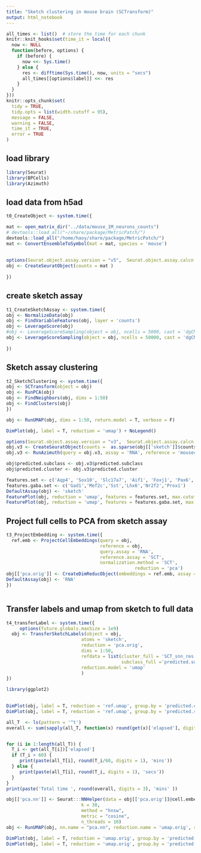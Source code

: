 ```yaml
---
title: "Sketch clustering in mouse brain (SCTransform)"
output: html_notebook
---
```

 
```r
all_times <- list()  # store the time for each chunk
knitr::knit_hooks$set(time_it = local({
  now <- NULL
  function(before, options) {
    if (before) {
      now <<- Sys.time()
    } else {
      res <- difftime(Sys.time(), now, units = "secs")
      all_times[[options$label]] <<- res
    }
  }
}))
knitr::opts_chunk$set(
  tidy = TRUE,
  tidy.opts = list(width.cutoff = 95),
  message = FALSE,
  warning = FALSE,
  time_it = TRUE,
  error = TRUE
)
```

## load library
```r
library(Seurat)
library(BPCells)
library(Azimuth)
```
 
## load data from h5ad 
```r
t0_CreateObject <- system.time({

mat <- open_matrix_dir("../data/mouse_1M_neurons_counts") 
# devtools::load_all("~/share/package/MetricPatch/")
devtools::load_all("/home/haoy/share/package/MetricPatch/")
mat <- ConvertEnsembleToSymbol(mat = mat, species = 'mouse')
 
 
options(Seurat.object.assay.version = "v5",  Seurat.object.assay.calcn = T)
obj <- CreateSeuratObject(counts = mat )
 
})

```

## create sketch assay
```r
t1_CreateSketchAssay <- system.time({
obj <- NormalizeData(obj)
obj <- FindVariableFeatures(obj, layer = 'counts')
obj <- LeverageScore(obj)
#obj <- LeverageScoreSampling(object = obj, ncells = 5000, cast = 'dgCMatrix')
obj <- LeverageScoreSampling(object = obj, ncells = 50000, cast = 'dgCMatrix')
 
})

```
## Sketch assay clustering
```r
t2_SketchClustering <- system.time({
obj <- SCTransform(object = obj)
obj <- RunPCA(obj)
obj <- FindNeighbors(obj, dims = 1:50)
obj <- FindClusters(obj)
})

obj <- RunUMAP(obj, dims = 1:50, return.model = T, verbose = F)
```

```r
DimPlot(obj, label = T, reduction = 'umap') + NoLegend() 
```
```r

options(Seurat.object.assay.version = "v3",  Seurat.object.assay.calcn = T)
obj.v3 <- CreateSeuratObject(counts =  as.sparse(obj[['sketch']]$counts) )
obj.v3 <- RunAzimuth(query = obj.v3, assay = 'RNA', reference = 'mousecortexref', do.adt = F) 

obj$predicted.subclass <- obj.v3$predicted.subclass
obj$predicted.cluster <- obj.v3$predicted.cluster


```
```r
features.set <- c('Aqp4', 'Sox10', 'Slc17a7', 'Aif1', 'Foxj1', 'Pax6', 'Slc17a6', 'Lum', 'Nanog', 'Gad2', 'Foxj1',   'Cldn5','Alas2')
features.gaba.set <- c('Gad1','Mef2c','Sst','Lhx6','Nr2f2','Prox1') 
DefaultAssay(obj) <- 'sketch'
FeaturePlot(obj, reduction = 'umap', features = features.set, max.cutoff = "q99", min.cutoff = 'q1')
FeaturePlot(obj, reduction = 'umap', features = features.gaba.set, max.cutoff = "q99", min.cutoff = 'q1')

```


## Project full cells to PCA from sketch assay 
```r
t3_ProjectEmbedding <- system.time({
  ref.emb <- ProjectCellEmbeddings(query = obj,
                                   reference = obj,
                                   query.assay = 'RNA', 
                                   reference.assay = 'SCT',
                                   normalization.method = 'SCT',
                                                reduction = 'pca')
obj[['pca.orig']] <- CreateDimReducObject(embeddings = ref.emb, assay = 'RNA')
DefaultAssay(obj) <- 'RNA'
})



``` 

## Transfer labels and umap from sketch to full data
```r
t4_transferLabel <- system.time({
     options(future.globals.maxSize = 1e9)
  obj <- TransferSketchLabels(object = obj,
                            atoms = 'sketch',
                            reduction = 'pca.orig',
                            dims = 1:50,
                            refdata = list(cluster_full = 'SCT_snn_res.0.8',
                                           subclass_full ='predicted.subclass'),
                            reduction.model = 'umap'
                            )
})

```


```r
library(ggplot2)
 

DimPlot(obj, label = T, reduction = 'ref.umap', group.by = 'predicted.cluster_full', alpha = 0.1) + NoLegend()  
DimPlot(obj, label = T, reduction = 'ref.umap', group.by = 'predicted.subclass_full', alpha = 0.1) + NoLegend()  


```

```r
all_T  <- ls(pattern = '^t')
overall <- sum(sapply(all_T, function(x) round(get(x)['elapsed'], digits = 3)))/60


for (i in 1:length(all_T)) {
  T_i <- get(all_T[i])['elapsed']
  if (T_i > 60) {
     print(paste(all_T[i], round(T_i/60, digits = 1), 'mins'))
  } else {
     print(paste(all_T[i], round(T_i, digits = 1), 'secs'))
  }
}
print(paste('Total time ', round(overall, digits = 3), 'mins' ))
```


```r
obj[['pca.nn']] <- Seurat:::NNHelper(data = obj[['pca.orig']]@cell.embeddings[,1:50], 
                            k = 30, 
                            method = "hnsw", 
                            metric = "cosine", 
                            n_threads = 10)
obj <- RunUMAP(obj, nn.name = "pca.nn", reduction.name = 'umap.orig', reduction.key = 'Uo_')
```

```r
DimPlot(obj, label = T, reduction = 'umap.orig', group.by = 'predicted.cluster_full', alpha = 0.1) + NoLegend()
DimPlot(obj, label = T, reduction = 'umap.orig', group.by = 'predicted.subclass_full', alpha = 0.1) + NoLegend()
```
